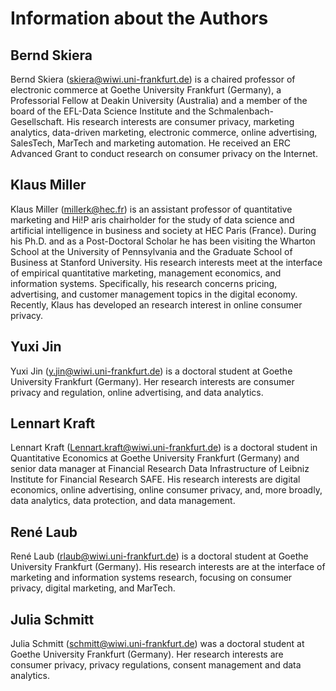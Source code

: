 # Information about the Authors

## Bernd Skiera

Bernd Skiera ([skiera\@wiwi.uni-frankfurt.de](mailto:skiera@wiwi.uni-frankfurt.de){.email}) is a chaired professor of electronic commerce at Goethe University Frankfurt (Germany), a Professorial Fellow at Deakin University (Australia) and a member of the board of the EFL-Data Science Institute and the Schmalenbach-Gesellschaft.
His research interests are consumer privacy, marketing analytics, data-driven marketing, electronic commerce, online advertising, SalesTech, MarTech and marketing automation.
He received an ERC Advanced Grant to conduct research on consumer privacy on the Internet.

## Klaus Miller

Klaus Miller ([millerk\@hec.fr](mailto:millerk@hec.fr){.email}) is an assistant professor of quantitative marketing and Hi!P
aris chairholder for the study of data science and artificial intelligence in business and society at HEC Paris (France).
During his Ph.D. and as a Post-Doctoral Scholar he has been visiting the Wharton School at the University of Pennsylvania and the Graduate School of Business at Stanford University.
His research interests meet at the interface of empirical quantitative marketing, management economics, and information systems.
Specifically, his research concerns pricing, advertising, and customer management topics in the digital economy.
Recently, Klaus has developed an research interest in online consumer privacy.

## Yuxi Jin

Yuxi Jin ([y.jin\@wiwi.uni-frankfurt.de](mailto:y.jin@wiwi.uni-frankfurt.de){.email}) is a doctoral student at Goethe University Frankfurt (Germany).
Her research interests are consumer privacy and regulation, online advertising, and data analytics.

## Lennart Kraft

Lennart Kraft ([Lennart.kraft\@wiwi.uni-frankfurt.de](mailto:Lennart.kraft@wiwi.uni-frankfurt.de){.email}) is a doctoral student in Quantitative Economics at Goethe University Frankfurt (Germany) and senior data manager at Financial Research Data Infrastructure of Leibniz Institute for Financial Research SAFE. His research interests are digital economics, online advertising, online consumer privacy, and, more broadly, data analytics, data protection, and data management.

## René Laub

René Laub ([rlaub\@wiwi.uni-frankfurt.de](mailto:rlaub@wiwi.uni-frankfurt.de){.email}) is a doctoral student at Goethe University Frankfurt (Germany).
His research interests are at the interface of marketing and information systems research, focusing on consumer privacy, digital marketing, and MarTech.

## Julia Schmitt

Julia Schmitt ([schmitt\@wiwi.uni-frankfurt.de](mailto:schmitt@wiwi.uni-frankfurt.de){.email}) was a doctoral student at Goethe University Frankfurt (Germany).
Her research interests are consumer privacy, privacy regulations, consent management and data analytics.
